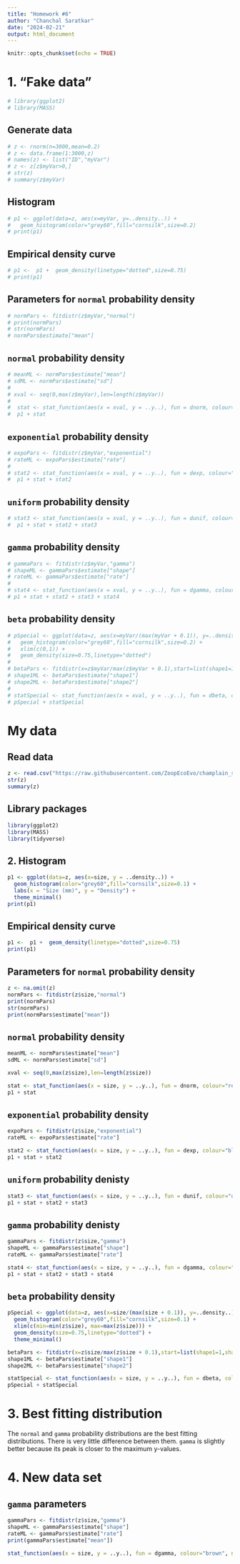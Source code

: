 ```yaml
---
title: "Homework #6"
author: "Chanchal Saratkar"
date: "2024-02-21"
output: html_document
---
```


```r
knitr::opts_chunk$set(echo = TRUE)
```

# 1. "Fake data"
```r
# library(ggplot2)
# library(MASS)
```

## Generate data

```r
# z <- rnorm(n=3000,mean=0.2)
# z <- data.frame(1:3000,z)
# names(z) <- list("ID","myVar")
# z <- z[z$myVar>0,]
# str(z)
# summary(z$myVar)
```
## Histogram
```r
# p1 <- ggplot(data=z, aes(x=myVar, y=..density..)) +
#   geom_histogram(color="grey60",fill="cornsilk",size=0.2) 
# print(p1)
```

## Empirical density curve
```r
# p1 <-  p1 +  geom_density(linetype="dotted",size=0.75)
# print(p1)
```

## Parameters for `normal` probability density
```r
# normPars <- fitdistr(z$myVar,"normal")
# print(normPars)
# str(normPars)
# normPars$estimate["mean"]
```

## `normal` probability density
```r
# meanML <- normPars$estimate["mean"]
# sdML <- normPars$estimate["sd"]
# 
# xval <- seq(0,max(z$myVar),len=length(z$myVar))
# 
#  stat <- stat_function(aes(x = xval, y = ..y..), fun = dnorm, colour="red", n = length(z$myVar), args = list(mean = meanML, sd = sdML))
#  p1 + stat
```

## `exponential` probability density
```r
# expoPars <- fitdistr(z$myVar,"exponential")
# rateML <- expoPars$estimate["rate"]
# 
# stat2 <- stat_function(aes(x = xval, y = ..y..), fun = dexp, colour="blue", n = length(z$myVar), args = list(rate=rateML))
#  p1 + stat + stat2
```

## `uniform` probability density
```r
# stat3 <- stat_function(aes(x = xval, y = ..y..), fun = dunif, colour="darkgreen", n = length(z$myVar), args = list(min=min(z$myVar), max=max(z$myVar)))
#  p1 + stat + stat2 + stat3
```

## `gamma` probability density
```r
# gammaPars <- fitdistr(z$myVar,"gamma")
# shapeML <- gammaPars$estimate["shape"]
# rateML <- gammaPars$estimate["rate"]
# 
# stat4 <- stat_function(aes(x = xval, y = ..y..), fun = dgamma, colour="brown", n = length(z$myVar), args = list(shape=shapeML, rate=rateML))
# p1 + stat + stat2 + stat3 + stat4
```

## `beta` probability density
```r
# pSpecial <- ggplot(data=z, aes(x=myVar/(max(myVar + 0.1)), y=..density..)) +
#   geom_histogram(color="grey60",fill="cornsilk",size=0.2) + 
#   xlim(c(0,1)) +
#   geom_density(size=0.75,linetype="dotted")
# 
# betaPars <- fitdistr(x=z$myVar/max(z$myVar + 0.1),start=list(shape1=1,shape2=2),"beta")
# shape1ML <- betaPars$estimate["shape1"]
# shape2ML <- betaPars$estimate["shape2"]
# 
# statSpecial <- stat_function(aes(x = xval, y = ..y..), fun = dbeta, colour="orchid", n = length(z$myVar), args = list(shape1=shape1ML,shape2=shape2ML))
# pSpecial + statSpecial
```

# My data

## Read data

```r
z <- read.csv("https://raw.githubusercontent.com/ZoopEcoEvo/champlain_seasonality/main/Output/Data/full_data.csv",header=TRUE,sep=",")
str(z)
summary(z)
```

## Library packages
```r
library(ggplot2) 
library(MASS)
library(tidyverse)
```


## 2. Histogram
```r
p1 <- ggplot(data=z, aes(x=size, y = ..density..)) +
  geom_histogram(color="grey60",fill="cornsilk",size=0.1) +
  labs(x = "Size (mm)", y = "Density") +
  theme_minimal()
print(p1)
```

## Empirical density curve
```r
p1 <-  p1 +  geom_density(linetype="dotted",size=0.75)
print(p1)
```

## Parameters for `normal` probability density
```r
z <- na.omit(z)
normPars <- fitdistr(z$size,"normal")
print(normPars)
str(normPars)
print(normPars$estimate["mean"])
```

## `normal` probability density
```r
meanML <- normPars$estimate["mean"]
sdML <- normPars$estimate["sd"]

xval <- seq(0,max(z$size),len=length(z$size))

stat <- stat_function(aes(x = size, y = ..y..), fun = dnorm, colour="red", n = length(z$size), args = list(mean = meanML, sd = sdML))
p1 + stat
```

## `exponential` probability density
```r
expoPars <- fitdistr(z$size,"exponential")
rateML <- expoPars$estimate["rate"]

stat2 <- stat_function(aes(x = size, y = ..y..), fun = dexp, colour="blue", n = length(z$size), args = list(rate=rateML))
p1 + stat + stat2
```

## `uniform` probability denisty
```r
stat3 <- stat_function(aes(x = size, y = ..y..), fun = dunif, colour="darkgreen", n = length(z$size), args = list(min=min(z$size), max=max(z$size)))
p1 + stat + stat2 + stat3
```

## `gamma` probability denisty
```r
gammaPars <- fitdistr(z$size,"gamma")
shapeML <- gammaPars$estimate["shape"]
rateML <- gammaPars$estimate["rate"]

stat4 <- stat_function(aes(x = size, y = ..y..), fun = dgamma, colour="brown", n = length(z$size), args = list(shape=shapeML, rate=rateML))
p1 + stat + stat2 + stat3 + stat4
```

## `beta` probability density
```r
pSpecial <- ggplot(data=z, aes(x=size/(max(size + 0.1)), y=..density..)) +
  geom_histogram(color="grey60",fill="cornsilk",size=0.1) + 
  xlim(c(min=min(z$size), max=max(z$size))) +
  geom_density(size=0.75,linetype="dotted") +
  theme_minimal()

betaPars <- fitdistr(x=z$size/max(z$size + 0.1),start=list(shape1=1,shape2=2),"beta")
shape1ML <- betaPars$estimate["shape1"]
shape2ML <- betaPars$estimate["shape2"]

statSpecial <- stat_function(aes(x = size, y = ..y..), fun = dbeta, colour="orchid", n = length(z$size), args = list(shape1=shape1ML,shape2=shape2ML))
pSpecial + statSpecial
```

# 3. Best fitting distribution

The `normal` and `gamma` probability distributions are the best fitting distributions. There is very little difference between them. `gamma` is slightly better because its peak is closer to the maximum y-values.

# 4. New data set

## `gamma` parameters
```r
gammaPars <- fitdistr(z$size,"gamma")
shapeML <- gammaPars$estimate["shape"]
rateML <- gammaPars$estimate["rate"]
print(gammaPars$estimate["mean"])

stat_function(aes(x = size, y = ..y..), fun = dgamma, colour="brown", n = length(z$size), args = list(shape=shapeML, rate=rateML))
```


